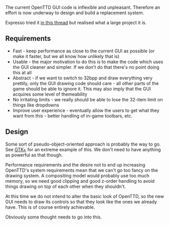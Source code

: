 The current OpenTTD GUI code is inflexible and unpleasant. Therefore an effort is now underway to design and build a replacement system.

Expresso tried it [http://www.tt-forums.net/viewtopic.php?t=20832 in this thread] but realised what a large project it is.


== Requirements ==

* Fast - keep performance as close to the current GUI as possible (or make it faster, but we all know how unlikely that is)
* Usable - the major motivation to do this is to make the code which uses the GUI cleaner and simpler. If we don't do that there's no point doing this at all
* Abstract - if we want to switch to 32bpp and draw everything very prettily, only the GUI drawing code should care - all other parts of the game should be able to ignore it. This may also imply that the GUI acquires some level of themeability
* No irritating limits - we really should be able to lose the 32-item limit on things like dropdowns
* Improve user experience - eventually allow the users to get what they want from this - better handling of in-game toolbars, etc.


== Design ==

Some sort of pseudo-object-oriented approach is probably the way to go. See [http://www.gtk.org GTK+] for an extreme example of this. We don't need to have anything as powerful as that though.

Performance requirements and the desire not to end up increasing OpenTTD's system requirements mean that we can't go too fancy on the drawing system. A compositing model would probably use too much memory, so we need good clipping and good z-order handling to avoid things drawing on top of each other when they shouldn't.

At this time we do not intend to alter the basic look of OpenTTD, so the new GUI needs to draw its controls so that they look like the ones we already have. This is of course entirely achievable.

Obviously some thought needs to go into this.